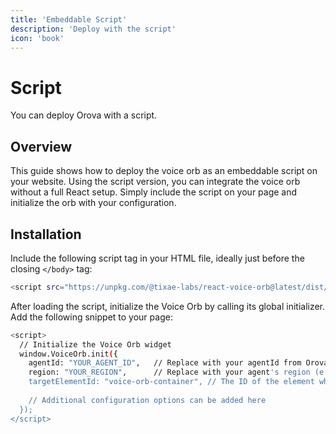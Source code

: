 ```yaml
---
title: 'Embeddable Script'
description: 'Deploy with the script'
icon: 'book'
---
```


# Script
You can deploy Orova with a script.

## Overview

This guide shows how to deploy the voice orb as an embeddable script on your website. Using the script version, you can integrate the voice orb without a full React setup. Simply include the script on your page and initialize the orb with your configuration.


## Installation

Include the following script tag in your HTML file, ideally just before the closing `</body>` tag:

```bash
<script src="https://unpkg.com/@tixae-labs/react-voice-orb@latest/dist/voice-orb.min.js"></script>
```
After loading the script, initialize the Voice Orb by calling its global initializer. Add the following snippet to your page:

```bash
<script>
  // Initialize the Voice Orb widget
  window.VoiceOrb.init({
    agentId: "YOUR_AGENT_ID",   // Replace with your agentId from Orova.
    region: "YOUR_REGION",      // Replace with your agent's region (e.g., "eu" or "na").
    targetElementId: "voice-orb-container", // The ID of the element where the orb should render
    
    // Additional configuration options can be added here
  });
</script>
```

